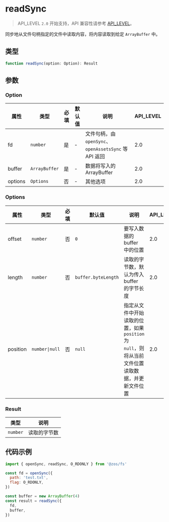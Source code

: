 # readSync

> API_LEVEL `2.0` 开始支持，API 兼容性请参考 [API_LEVEL](../../../../guides/framework/device/compatibility.md)。

同步地从文件句柄指定的文件中读取内容，将内容读取到给定 `ArrayBuffer` 中。

## 类型

```ts
function readSync(option: Option): Result
```

## 参数

### Option

| 属性    | 类型                     | 必填 | 默认值 | 说明                                                  | API_LEVEL |
| ------- | ------------------------ | ---- | ------ | ----------------------------------------------------- | --------- |
| fd      | <code>number</code>      | 是   | -      | 文件句柄，由 `openSync`、`openAssetsSync` 等 API 返回 | 2.0       |
| buffer  | <code>ArrayBuffer</code> | 是   | -      | 数据将写入的 ArrayBuffer                              | 2.0       |
| options | <code>Options</code>     | 否   | -      | 其他选项                                              | 2.0       |

### Options

| 属性     | 类型                          | 必填 | 默认值                         | 说明                                                                                              | API_LEVEL |
| -------- | ----------------------------- | ---- | ------------------------------ | ------------------------------------------------------------------------------------------------- | --------- |
| offset   | <code>number</code>           | 否   | <code>0</code>                 | 要写入数据的 buffer 中的位置                                                                      | 2.0       |
| length   | <code>number</code>           | 否   | <code>buffer.byteLength</code> | 读取的字节数，默认为传入 buffer 的字节长度                                                        | 2.0       |
| position | <code>number&#124;null</code> | 否   | <code>null</code>              | 指定从文件中开始读取的位置，如果 `position` 为 `null`，则将从当前文件位置读取数据，并更新文件位置 | 2.0       |

### Result

| 类型                | 说明         |
| ------------------- | ------------ |
| <code>number</code> | 读取的字节数 |

## 代码示例

```js
import { openSync, readSync, O_RDONLY } from '@zos/fs'

const fd = openSync({
  path: 'test.txt',
  flag: O_RDONLY,
})

const buffer = new ArrayBuffer(4)
const result = readSync({
  fd,
  buffer,
})
```
